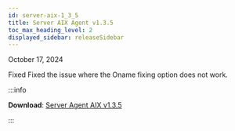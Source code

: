 ```yaml
---
id: server-aix-1_3_5
title: Server AIX Agent v1.3.5
toc_max_heading_level: 2
displayed_sidebar: releaseSidebar
---
```


October 17, 2024

<Status priority='1'>Fixed</Status> Fixed the issue where the Oname fixing option does not work.

:::info 

**Download**: [Server Agent AIX v1.3.5](https://repo.whatap.io.s3-ap-northeast-2.amazonaws.com/aix/noarch/whatap-infra-1.3-5.aix6.1.noarch.rpm)

:::
